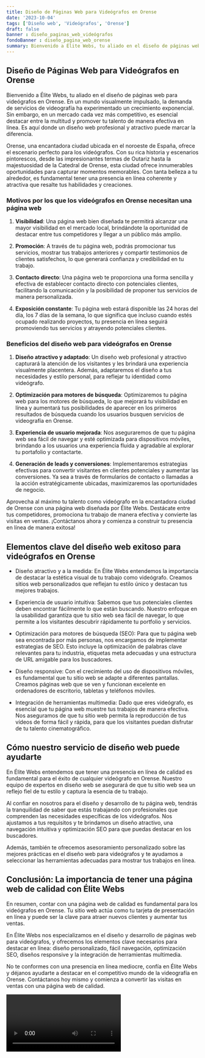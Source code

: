 ```yaml
---
title: Diseño de Páginas Web para Videógrafos en Orense
date: '2023-10-04'
tags: ['Diseño web', 'Videógrafos', 'Orense']
draft: false
banner : diseño_paginas_web_videógrafos
fondoBanner : diseño_pagina_web_orense
summary: Bienvenido a Élite Webs, tu aliado en el diseño de páginas web para videógrafos en Orense. En un mundo visualmente impulsado, la demanda de servicios de videografía ha experimentado un crecimiento exponencial. Sin embargo, en un mercado cada vez más competitivo, es esencial destacar entre la multitud y promover tu talento de manera efectiva en línea. Es aquí donde un diseño web profesional y atractivo puede marcar la diferencia.
---
```


## Diseño de Páginas Web para Videógrafos en Orense

Bienvenido a Élite Webs, tu aliado en el diseño de páginas web para videógrafos en Orense. En un mundo visualmente impulsado, la demanda de servicios de videografía ha experimentado un crecimiento exponencial. Sin embargo, en un mercado cada vez más competitivo, es esencial destacar entre la multitud y promover tu talento de manera efectiva en línea. Es aquí donde un diseño web profesional y atractivo puede marcar la diferencia.

Orense, una encantadora ciudad ubicada en el noroeste de España, ofrece el escenario perfecto para los videógrafos. Con su rica historia y escenarios pintorescos, desde las impresionantes termas de Outariz hasta la majestuosidad de la Catedral de Orense, esta ciudad ofrece innumerables oportunidades para capturar momentos memorables. Con tanta belleza a tu alrededor, es fundamental tener una presencia en línea coherente y atractiva que resalte tus habilidades y creaciones.

### Motivos por los que los videógrafos en Orense necesitan una página web

1. **Visibilidad**: Una página web bien diseñada te permitirá alcanzar una mayor visibilidad en el mercado local, brindándote la oportunidad de destacar entre tus competidores y llegar a un público más amplio.

2. **Promoción**: A través de tu página web, podrás promocionar tus servicios, mostrar tus trabajos anteriores y compartir testimonios de clientes satisfechos, lo que generará confianza y credibilidad en tu trabajo.

3. **Contacto directo**: Una página web te proporciona una forma sencilla y efectiva de establecer contacto directo con potenciales clientes, facilitando la comunicación y la posibilidad de proponer tus servicios de manera personalizada.

4. **Exposición constante**: Tu página web estará disponible las 24 horas del día, los 7 días de la semana, lo que significa que incluso cuando estés ocupado realizando proyectos, tu presencia en línea seguirá promoviendo tus servicios y atrayendo potenciales clientes.

### Beneficios del diseño web para videógrafos en Orense

1. **Diseño atractivo y adaptado**: Un diseño web profesional y atractivo capturará la atención de los visitantes y les brindará una experiencia visualmente placentera. Además, adaptaremos el diseño a tus necesidades y estilo personal, para reflejar tu identidad como videógrafo.

2. **Optimización para motores de búsqueda**: Optimizaremos tu página web para los motores de búsqueda, lo que mejorará tu visibilidad en línea y aumentará tus posibilidades de aparecer en los primeros resultados de búsqueda cuando los usuarios busquen servicios de videografía en Orense.

3. **Experiencia de usuario mejorada**: Nos aseguraremos de que tu página web sea fácil de navegar y esté optimizada para dispositivos móviles, brindando a los usuarios una experiencia fluida y agradable al explorar tu portafolio y contactarte.

4. **Generación de leads y conversiones**: Implementaremos estrategias efectivas para convertir visitantes en clientes potenciales y aumentar las conversiones. Ya sea a través de formularios de contacto o llamadas a la acción estratégicamente ubicadas, maximizaremos las oportunidades de negocio.

Aprovecha al máximo tu talento como videógrafo en la encantadora ciudad de Orense con una página web diseñada por Élite Webs. Destácate entre tus competidores, promociona tu trabajo de manera efectiva y convierte las visitas en ventas. ¡Contáctanos ahora y comienza a construir tu presencia en línea de manera exitosa!

<GifSeo />

<Cta />

## Elementos clave del diseño web exitoso para videógrafos en Orense

- Diseño atractivo y a la medida: En Élite Webs entendemos la importancia de destacar la estética visual de tu trabajo como videógrafo. Creamos sitios web personalizados que reflejan tu estilo único y destacan tus mejores trabajos.

- Experiencia de usuario intuitiva: Sabemos que tus potenciales clientes deben encontrar fácilmente lo que están buscando. Nuestro enfoque en la usabilidad garantiza que tu sitio web sea fácil de navegar, lo que permite a los visitantes descubrir rápidamente tu portfolio y servicios.

- Optimización para motores de búsqueda (SEO): Para que tu página web sea encontrada por más personas, nos encargamos de implementar estrategias de SEO. Esto incluye la optimización de palabras clave relevantes para tu industria, etiquetas meta adecuadas y una estructura de URL amigable para los buscadores.

- Diseño responsive: Con el crecimiento del uso de dispositivos móviles, es fundamental que tu sitio web se adapte a diferentes pantallas. Creamos páginas web que se ven y funcionan excelente en ordenadores de escritorio, tabletas y teléfonos móviles.

- Integración de herramientas multimedia: Dado que eres videógrafo, es esencial que tu página web muestre tus trabajos de manera efectiva. Nos aseguramos de que tu sitio web permita la reproducción de tus vídeos de forma fácil y rápida, para que los visitantes puedan disfrutar de tu talento cinematográfico.

## Cómo nuestro servicio de diseño web puede ayudarte

En Élite Webs entendemos que tener una presencia en línea de calidad es fundamental para el éxito de cualquier videógrafo en Orense. Nuestro equipo de expertos en diseño web se asegurará de que tu sitio web sea un reflejo fiel de tu estilo y captura la esencia de tu trabajo.

Al confiar en nosotros para el diseño y desarrollo de tu página web, tendrás la tranquilidad de saber que estás trabajando con profesionales que comprenden las necesidades específicas de los videógrafos. Nos ajustamos a tus requisitos y te brindamos un diseño atractivo, una navegación intuitiva y optimización SEO para que puedas destacar en los buscadores.

Además, también te ofrecemos asesoramiento personalizado sobre las mejores prácticas en el diseño web para videógrafos y te ayudamos a seleccionar las herramientas adecuadas para mostrar tus trabajos en línea.

## Conclusión: La importancia de tener una página web de calidad con Élite Webs

En resumen, contar con una página web de calidad es fundamental para los videógrafos en Orense. Tu sitio web actúa como tu tarjeta de presentación en línea y puede ser la clave para atraer nuevos clientes y aumentar tus ventas.

En Élite Webs nos especializamos en el diseño y desarrollo de páginas web para videógrafos, y ofrecemos los elementos clave necesarios para destacar en línea: diseño personalizado, fácil navegación, optimización SEO, diseños responsive y la integración de herramientas multimedia.

No te conformes con una presencia en línea mediocre, confía en Élite Webs y déjanos ayudarte a destacar en el competitivo mundo de la videografía en Orense. Contáctanos hoy mismo y comienza a convertir las visitas en ventas con una página web de calidad.

<Video />

<CtaBot job='Videógrafos' city='Orense'/>

<Gmaps query='Orense+españa+maps' />